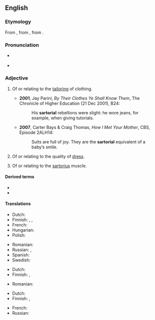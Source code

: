 ==English==
{{was wotd|2009|November|30}}

===Etymology===
From {{der|en|NL.|sartorius||pertaining to a tailor}}, from {{der|en|LL.|sartor||tailor}}, from {{der|en|la|sarcire||to patch, mend}}.

===Pronunciation===
* {{a|UK}} {{IPA|/sɑːˈtɔː.ɹi.əl/|lang=en}}
* {{a|US}} {{IPA|/sɑɹˈtɔɹ.i.əl/|lang=en}}

===Adjective===
{{en-adj|more}}

# {{lb|en|not comparable}} Of or relating to the [[tailor]]ing of clothing.
#: {{syn|en|vestiary}}
#* '''2001''', Jay Parini, ''By Their Clothes Ye Shall Know Them'', The Chronicle of Higher Education (21 Dec 2001), B24:
#*: His '''sartorial''' rebellions were slight: he wore jeans, for example, when giving tutorials.
#* '''2007''', Carter Bays & Craig Thomas, ''How I Met Your Mother'', CBS, Episode 2ALH14:
#*: Suits are full of joy. They are the '''sartorial''' equivalent of a baby’s smile.
# {{senseid|en|quality of dress}} Of or relating to the quality of [[dress]].
#: {{ux|en|In his smart suit Jacob was by far the most '''sartorial''' of our party.}}
# {{lb|en|anatomy}} Of or relating to the [[sartorius]] muscle.

====Derived terms====
* {{l|en|sartorialism}}
* {{l|en|sartorialist}}

====Translations====
{{trans-top|of or relating to tailoring or clothing}}
* Dutch: {{t+|nl|kleermakers|alt=kleermakers-}}
* Finnish: {{t+|fi|pukeutuminen|alt=pukeutumis-}}, {{t|fi|[[vaatetus|vaatetukseen]] [[liittyvä]]}}, {{t|fi|[[vaatetukseen]] [[kohdistuva]]}}
* French: {{t+|fr|vestimentaire}}
* Hungarian: {{t|hu|szabászati}}
* Polish: {{t+|pl|krawiecki}}
{{trans-mid}}
* Romanian: {{t+|ro|vestimentar}}
* Russian: {{t+|ru|портно́вский}}, {{t+|ru|портня́жный}}
* Spanish: {{t|es|sartorial}}
* Swedish: {{t+|sv|skräddare|alt=skräddar-}}
{{trans-bottom}}

{{trans-top|of or relating to quality of dress}}
* Dutch: {{t+|nl|vestimentaire}}
* Finnish: {{t|fi|[[hyvin]] [[pukeutunut]]}}, {{t|fi|[[laadukkaasti]] [[pukeutunut]]}}
{{trans-mid}}
* Romanian: {{t+|ro|vestimentar}}
{{trans-bottom}}

{{trans-top|anatomy: of sartorius}}
* Dutch: {{t|nl|kleermakerspier|alt=betreffende de kleermakerspier}}
* Finnish: {{t|fi|räätälinlihas|alt=räätälinlihas-}}, {{t|fi|räätälinlihas|alt=räätälinlihakseen}} {{t+|fi|liittyvä}}
{{trans-mid}}
* French: {{t|fr|muscle couturier|alt=concernant le muscle couturier}}
* Russian: {{t+|ru|портня́жный}}
{{trans-bottom}}